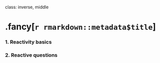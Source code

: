 
class: inverse, middle

# .fancy[`r rmarkdown::metadata$title`]

### 1. Reactivity basics
### 2. Reactive questions
